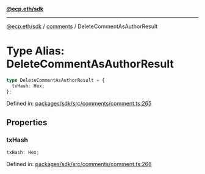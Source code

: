 [**@ecp.eth/sdk**](../../index.mdx)

***

[@ecp.eth/sdk](/sdk-reference/index.mdx) / [comments](/sdk-reference/comments/index.mdx) / DeleteCommentAsAuthorResult

# Type Alias: DeleteCommentAsAuthorResult

```ts
type DeleteCommentAsAuthorResult = {
  txHash: Hex;
};
```

Defined in: [packages/sdk/src/comments/comment.ts:265](https://github.com/ecp-eth/comments-monorepo/blob/main/packages/sdk/src/comments/comment.ts#L265)

## Properties

### txHash

```ts
txHash: Hex;
```

Defined in: [packages/sdk/src/comments/comment.ts:266](https://github.com/ecp-eth/comments-monorepo/blob/main/packages/sdk/src/comments/comment.ts#L266)
